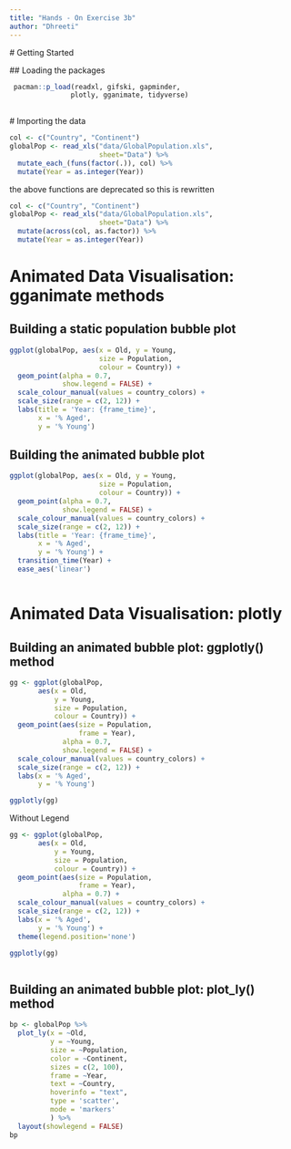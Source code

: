 ```yaml
---
title: "Hands - On Exercise 3b"
author: "Dhreeti"
---
```


\# Getting Started

\## Loading the packages

```r
 
 pacman::p_load(readxl, gifski, gapminder,
               plotly, gganimate, tidyverse)
 
```

\# Importing the data

```r
col <- c("Country", "Continent")
globalPop <- read_xls("data/GlobalPopulation.xls",
                      sheet="Data") %>%
  mutate_each_(funs(factor(.)), col) %>%
  mutate(Year = as.integer(Year))


```

the above functions are deprecated so this is rewritten

```r
col <- c("Country", "Continent")
globalPop <- read_xls("data/GlobalPopulation.xls",
                      sheet="Data") %>%
  mutate(across(col, as.factor)) %>%
  mutate(Year = as.integer(Year))


```

# Animated Data Visualisation: gganimate methods

## Building a static population bubble plot

```r

ggplot(globalPop, aes(x = Old, y = Young, 
                      size = Population, 
                      colour = Country)) +
  geom_point(alpha = 0.7, 
             show.legend = FALSE) +
  scale_colour_manual(values = country_colors) +
  scale_size(range = c(2, 12)) +
  labs(title = 'Year: {frame_time}', 
       x = '% Aged', 
       y = '% Young') 


```

## Building the animated bubble plot

```r
ggplot(globalPop, aes(x = Old, y = Young, 
                      size = Population, 
                      colour = Country)) +
  geom_point(alpha = 0.7, 
             show.legend = FALSE) +
  scale_colour_manual(values = country_colors) +
  scale_size(range = c(2, 12)) +
  labs(title = 'Year: {frame_time}', 
       x = '% Aged', 
       y = '% Young') +
  transition_time(Year) +       
  ease_aes('linear')          



```

# Animated Data Visualisation: plotly

## Building an animated bubble plot: ggplotly() method

```r

gg <- ggplot(globalPop, 
       aes(x = Old, 
           y = Young, 
           size = Population, 
           colour = Country)) +
  geom_point(aes(size = Population,
                 frame = Year),
             alpha = 0.7, 
             show.legend = FALSE) +
  scale_colour_manual(values = country_colors) +
  scale_size(range = c(2, 12)) +
  labs(x = '% Aged', 
       y = '% Young')

ggplotly(gg)


```

Without Legend

```r
gg <- ggplot(globalPop, 
       aes(x = Old, 
           y = Young, 
           size = Population, 
           colour = Country)) +
  geom_point(aes(size = Population,
                 frame = Year),
             alpha = 0.7) +
  scale_colour_manual(values = country_colors) +
  scale_size(range = c(2, 12)) +
  labs(x = '% Aged', 
       y = '% Young') + 
  theme(legend.position='none')

ggplotly(gg)



```

## Building an animated bubble plot: plot_ly() method

```r
bp <- globalPop %>%
  plot_ly(x = ~Old, 
          y = ~Young, 
          size = ~Population, 
          color = ~Continent,
          sizes = c(2, 100),
          frame = ~Year, 
          text = ~Country, 
          hoverinfo = "text",
          type = 'scatter',
          mode = 'markers'
          ) %>%
  layout(showlegend = FALSE)
bp



```
